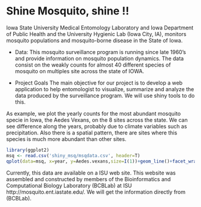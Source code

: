 Shine Mosquito, shine !!
========================================================

Iowa State University Medical Entomology Laboratory and Iowa Department of Public Health and the University Hygienic Lab (Iowa City, IA), monitors mosquito populations and mosquito-borne disease in the State of Iowa. 

- Data: 
This mosquito surveillance program is running since late 1960's and provide information on mosquito population dynamics. The data consist on the weakly counts for almost 40 different species of mosquito on multiples site across the state of IOWA. 

- Project Goals
The main objective for our project is to develop a web application to help entomologist to visualize, summarize and analyze the data produced by the surveillance program. We will use shiny tools to do this. 

As example, we plot the yearly counts for the most abundant mosquito specie in Iowa, the Aedes Vexans, on the 8 sites across the state. We can see difference along the years, probably due to climate variables such as precipitation. Also there is a spatial pattern, there are sites where this species is much more abundant than other sites. 

```r
library(ggplot2)
msq <- read.csv('shiny_msq/msqdata.csv', header=T)
qplot(data=msq, x=year, y=Aedes.vexans,size=I(1))+geom_line()+facet_wrap(facets=~site, ncol=4)
```

Currently, this data are available on a ISU web site. This website was assembled and constructed by members of the Bioinformatics and Computational Biology Laboratory (BCBLab) at ISU http://mosquito.ent.iastate.edu/. We will get the information directly from (BCBLab).




